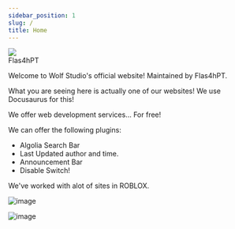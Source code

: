 ```yaml
---
sidebar_position: 1
slug: /
title: Home
---
```

<div class="avatar">
  <img
    class="avatar__photo avatar__photo--sm"
    src="https://avatars.githubusercontent.com/u/93576144?v=4" />
  <div class="avatar__intro">
    <div class="avatar__name">Flas4hPT</div>
  </div>
</div>


Welcome to Wolf Studio's official website! Maintained by Flas4hPT.

What you are seeing here is actually one of our websites! We use Docusaurus for this!

We offer web development services... For free!

We can offer the following plugins:
- Algolia Search Bar
- Last Updated author and time.
- Announcement Bar
- Disable Switch!

We've worked with alot of sites in ROBLOX.

![image](https://cdn.discordapp.com/attachments/1075028187450441779/1075165471067869325/image0.jpg)

![image](https://cdn.discordapp.com/attachments/1075818119714574336/1075885260333654197/ThatWElRD_Dude_scp_foundation_badge_ETA-10_metalic_with_an_eye_2e41844a-3fee-4915-967d-4b43bd25ef28-removebg-preview.png)
